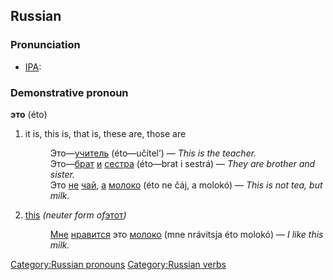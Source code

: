 ==Russian==
[[Category:Russian pronouns]]
[[Category:Russian verbs]]
===Pronunciation===
* [[Wiktionary:Pronunciation_key|IPA]]: {{IPA|/ˈɛta/}}

===Demonstrative pronoun===
'''это''' (éto)

# it is, this is, that is, these are, those are
#:Это—[[учитель]] (éto—učítel’) — ''This is the teacher.''
#:Это—[[брат]] [[и]] [[сестра]] (éto—brat i sestrá) — ''They are brother and sister.''
#:Это [[не]] [[чай]], [[а]] [[молоко]] (éto ne čáj, a molokó) — ''This is not tea, but milk.''
# [[this]] ''(neuter form of ''[[этот]]'')''
#:[[я|Мне]] [[нравиться|нравится]] это [[молоко]] (mne nrávitsja éto molokó) — ''I like this milk.''